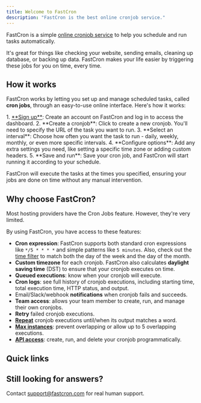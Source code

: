 ```yaml
---
title: Welcome to FastCron
description: "FastCron is the best online cronjob service."
---
```



FastCron is a simple [online cronjob service](/) to help you schedule and run tasks automatically. 

It's great for things like checking your website, sending emails, cleaning up database, or backing up data. FastCron makes your life easier by triggering these jobs for you on time, every time.

## How it works
FastCron works by letting you set up and manage scheduled tasks, called **cron jobs**, through an easy-to-use online interface. Here's how it works:

<Steps>
1. <a href="https://app.fastcron.com/signup" target="_blank">**Sign up**</a>: Create an account on FastCron and log in to access the dashboard.
2. **Create a cronjob**: Click to create a new cronjob. You'll need to specify the URL of the task you want to run.
3. **Select an interval**: Choose how often you want the task to run - daily, weekly, monthly, or even more specific intervals.
4. **Configure options**: Add any extra settings you need, like setting a specific time zone or adding custom headers.
5. **Save and run**: Save your cron job, and FastCron will start running it according to your schedule.
</Steps>

FastCron will execute the tasks at the times you specified, ensuring your jobs are done on time without any manual intervention.

## Why choose FastCron?
Most hosting providers have the Cron Jobs feature. However, they're very limited.

By using FastCron, you have access to these features:

- **Cron expression**: FastCron supports both standard cron expressions like `*/5 * * * *` and simple patterns like `5 minutes`. Also, check out the [time filter](/blog/time-filter) to match both the day of the week and the day of the month.
- **Custom timezone** for each cronjob. FastCron also calculates **daylight saving time** (DST) to ensure that your cronjob executes on time. 
- **Queued executions**: know when your cronjob will execute.
- **Cron logs**: see full history of cronjob executions, including starting time, total execution time, HTTP status, and output.
- Email/Slack/webhook **notifications** when cronjob fails and succeeds.
- **Team access**: allows your team member to create, run, and manage their own cronjobs.
- **Retry** failed cronjob executions.
- [**Repeat**](/blog/repeat-cronjob) cronjob executions until/when its output matches a word.
- [**Max instances**](/blog/max-instances): prevent overlapping or allow up to 5 overlapping executions.
- [**API access**](/reference): create, run, and delete your cronjob programmatically.

## Quick links
<LinkCard
  title="Sign up"
  description="Create your account and start setting up cronjobs in minutes."
  href="https://app.fastcron.com/signup"
  target="_blank"
/>

<LinkCard
  title="Read the docs"
  description="To get a full reference to our API functions, let's read the docs."
  href="/reference"
/>

## Still looking for answers?
Contact support@fastcron.com for real human support.
